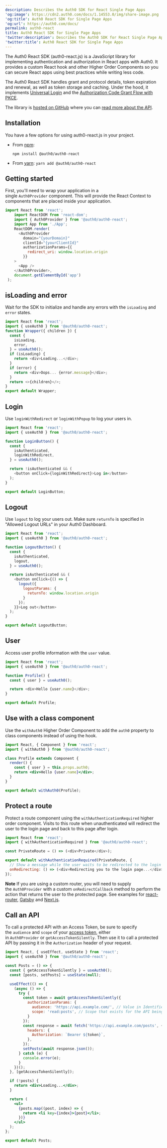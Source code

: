 ```yaml
---
description: Describes the Auth0 SDK for React Single Page Apps
'og:image': https://cdn2.auth0.com/docs/1.14553.0/img/share-image.png
'og:title': Auth0 React SDK for Single Page Apps
'og:url': https://auth0.com/docs/
permalink: auth0-react
title: Auth0 React SDK for Single Page Apps
'twitter:description': Describes the Auth0 SDK for React Single Page Apps
'twitter:title': Auth0 React SDK for Single Page Apps
---
```

The Auth0 React SDK (auth0-react.js) is a JavaScript library for implementing authentication and authorization in React apps with Auth0. It provides a custom React hook and other Higher Order Components so you can secure React apps using best practices while writing less code.

The Auth0 React SDK handles grant and protocol details, token expiration and renewal, as well as token storage and caching. Under the hood, it implements [Universal Login](/authenticate/login/auth0-universal-login) and the [Authorization Code Grant Flow with PKCE](/get-started/authentication-and-authorization-flow/authorization-code-flow-with-pkce).

The library is [hosted on GitHub](https://github.com/auth0/auth0-react) where you can [read more about the API](https://auth0.github.io/auth0-react/).

## Installation

You have a few options for using auth0-react.js in your project.

* From [npm](https://npmjs.org/):

  `npm install @auth0/auth0-react`
* From [yarn](https://yarnpkg.com/):
  `yarn add @auth0/auth0-react`

## Getting started

First, you'll need to wrap your application in a single `Auth0Provider` component. This will provide the React Context to components that are placed inside your application.

```js lines
import React from 'react';
    import ReactDOM from 'react-dom';
    import { Auth0Provider } from '@auth0/auth0-react';
    import App from './App';
    ReactDOM.render(
      <Auth0Provider
        domain="{yourDomain}"
        clientId="{yourClientId}"
        authorizationParams={{
          redirect_uri: window.location.origin
        }}
    >
      <App />
    </Auth0Provider>,
    document.getElementById('app')
 );
```

## isLoading and error

Wait for the SDK to initialize and handle any errors with the `isLoading` and `error` states.

```js lines
import React from 'react';
import { useAuth0 } from '@auth0/auth0-react';
function Wrapper({ children }) {
  const {
    isLoading,
    error,
  } = useAuth0();
  if (isLoading) {
    return <div>Loading...</div>;
  }
  if (error) {
    return <div>Oops... {error.message}</div>;
  }
  return <>{children}</>;
}
export default Wrapper;
```

## Login

Use `loginWithRedirect` or `loginWithPopup` to log your users in.

```js lines
import React from 'react';
import { useAuth0 } from '@auth0/auth0-react';

function LoginButton() {
  const {
    isAuthenticated,
    loginWithRedirect,
  } = useAuth0();

  return !isAuthenticated && (
    <button onClick={loginWithRedirect}>Log in</button>
  );
}

export default LoginButton;
```

## Logout

Use `logout` to log your users out. Make sure `returnTo` is specified in "Allowed Logout URLs" in your <Tooltip tip="Auth0 Dashboard: Auth0's main product to configure your services." cta="View Glossary" href="/glossary?term=Auth0+Dashboard">Auth0 Dashboard</Tooltip>.

```js lines
import React from 'react';
import { useAuth0 } from '@auth0/auth0-react';

function LogoutButton() {
  const {
    isAuthenticated,
    logout,
  } = useAuth0();

  return isAuthenticated && (
    <button onClick={() => {
      logout({ 
        logoutParams: {
          returnTo: window.location.origin
        }
      });
    }}>Log out</button>
  );
}

export default LogoutButton;
```

## User

Access user profile information with the `user` value.

```js lines
import React from 'react';
import { useAuth0 } from '@auth0/auth0-react';

function Profile() {
  const { user } = useAuth0();

  return <div>Hello {user.name}</div>;
}

export default Profile;
```

## Use with a class component

Use the `withAuth0` Higher Order Component to add the `auth0` property to class components instead of using the hook.

```jsx lines
import React, { Component } from 'react';
import { withAuth0 } from '@auth0/auth0-react';

class Profile extends Component {
  render() {
    const { user } = this.props.auth0;
    return <div>Hello {user.name}</div>;
  }
}

export default withAuth0(Profile);
```

## Protect a route

Protect a route component using the `withAuthenticationRequired` higher order component. Visits to this route when unauthenticated will redirect the user to the login page and back to this page after login.

```js lines
import React from 'react';
import { withAuthenticationRequired } from '@auth0/auth0-react';

const PrivateRoute = () => (<div>Private</div>);

export default withAuthenticationRequired(PrivateRoute, {
  // Show a message while the user waits to be redirected to the login page.
  onRedirecting: () => (<div>Redirecting you to the login page...</div>)
});
```

**Note** If you are using a custom router, you will need to supply the `Auth0Provider` with a custom `onRedirectCallback` method to perform the action that returns the user to the protected page. See examples for [react-router](https://github.com/auth0/auth0-react/blob/master/EXAMPLES.md#1-protecting-a-route-in-a-react-router-dom-app), [Gatsby](https://github.com/auth0/auth0-react/blob/master/EXAMPLES.md#2-protecting-a-route-in-a-gatsby-app) and [Next.js](https://github.com/auth0/auth0-react/blob/master/EXAMPLES.md#3-protecting-a-route-in-a-nextjs-app-in-spa-mode).

## Call an API

To call a protected API with an <Tooltip tip="Access Token: Authorization credential, in the form of an opaque string or JWT, used to access an API." cta="View Glossary" href="/glossary?term=Access+Token">Access Token</Tooltip>, be sure to specify the `audience` and `scope` of your [access token](/secure/tokens/access-tokens/get-access-tokens), either in `Auth0Provider` or `getAccessTokenSilently`. Then use it to call a protected API by passing it in the `Authorization` header of your request.

```jsx lines expandable
import React, { useEffect, useState } from 'react';
import { useAuth0 } from '@auth0/auth0-react';

const Posts = () => {
  const { getAccessTokenSilently } = useAuth0();
  const [posts, setPosts] = useState(null);

  useEffect(() => {
    (async () => {
      try {
        const token = await getAccessTokenSilently({
          authorizationParams: {
            audience: 'https://api.example.com/', // Value in Identifier field for the API being called.
            scope: 'read:posts', // Scope that exists for the API being called. You can create these through the Auth0 Management API or through the Auth0 Dashboard in the Permissions view of your API.
          }
        });
        const response = await fetch('https://api.example.com/posts', {
          headers: {
            Authorization: `Bearer ${token}`,
          },
        });
        setPosts(await response.json());
      } catch (e) {
        console.error(e);
      }
    })();
  }, [getAccessTokenSilently]);

  if (!posts) {
    return <div>Loading...</div>;
  }

  return (
    <ul>
      {posts.map((post, index) => {
        return <li key={index}>{post}</li>;
      })}
    </ul>
  );
};

export default Posts;
```